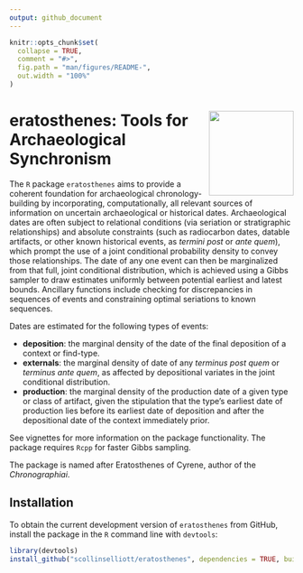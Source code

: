 ```yaml
---
output: github_document
---
```


<!-- README.md is generated from README.Rmd. Please edit that file -->

```r
knitr::opts_chunk$set(
  collapse = TRUE,
  comment = "#>",
  fig.path = "man/figures/README-",
  out.width = "100%"
)
```

# <img src="man/figures/logo.png" align="right" width="150px"/> eratosthenes: Tools for Archaeological Synchronism

<!-- badges: start -->
<!-- badges: end -->

The `R` package `eratosthenes` aims to provide a coherent foundation for archaeological chronology-building by incorporating, computationally, all relevant sources of information on uncertain archaeological or historical dates. Archaeological dates are often subject to relational conditions (via seriation or stratigraphic relationships) and absolute constraints (such as radiocarbon dates, datable artifacts, or other known historical events, as _termini post_ or _ante quem_), which prompt the use of a joint conditional probability density to convey those relationships. The date of any one event can then be marginalized from that full, joint conditional distribution, which is achieved using a Gibbs sampler to draw estimates uniformly between potential earliest and latest bounds. Ancillary functions include checking for discrepancies in sequences of events and constraining optimal seriations to known sequences. 

Dates are estimated for the following types of events:

* **deposition**: the marginal density of the date of the final deposition of a context or find-type.
* **externals**: the marginal density of date of any _terminus post quem_ or _terminus ante quem_, as affected by depositional variates in the joint conditional distribution.
* **production**: the marginal density of the production date of a given type or class of artifact, given the stipulation that the type's earliest date of production lies before its earliest date of deposition and after the depositional date of the context immediately prior.

See vignettes for more information on the package functionality. The package requires `Rcpp` for faster Gibbs sampling.

The package is named after Eratosthenes of Cyrene, author of the _Chronographiai_.

## Installation

To obtain the current development version of `eratosthenes` from GitHub, install the package in the `R` command line with `devtools`:

``` r
library(devtools)
install_github("scollinselliott/eratosthenes", dependencies = TRUE, build_vignettes = TRUE) 
```
